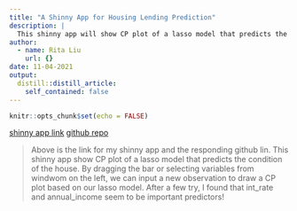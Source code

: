 ```yaml
---
title: "A Shinny App for Housing Lending Prediction"
description: |
  This shinny app will show CP plot of a lasso model that predicts the condition of the house.
author:
  - name: Rita Liu
    url: {}
date: 11-04-2021
output:
  distill::distill_article:
    self_contained: false
---
```



```r
knitr::opts_chunk$set(echo = FALSE)
```

[shinny app link](This shinny app will show CP plot of a lasso model that predicts the condition of the house)
[github repo](https://github.com/RitaLiu6/05_assignment_shiny)

> Above is the link for my shinny app and the responding github lin. This shinny app show CP plot of a lasso model that predicts the condition of the house. By dragging the bar or selecting variables from windwom on the left, we can input a new observation to draw a CP plot based on our lasso model. After a few try, I found that int_rate and annual_income seem to be important predictors! 

